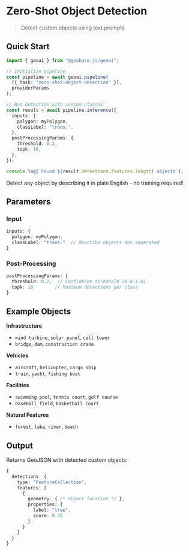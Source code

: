 
# Zero-Shot Object Detection

> Detect custom objects using text prompts

<VideoEmbed
  src="https://geobase-docs.s3.amazonaws.com/geobase-ai-assets/zero-shot-object-detection.mp4"
  title="Zero-Shot Object Detection Demo"
/>

## Quick Start

```typescript
import { geoai } from "@geobase.js/geoai";

// Initialize pipeline
const pipeline = await geoai.pipeline(
  [{ task: "zero-shot-object-detection" }],
  providerParams
);

// Run detection with custom classes
const result = await pipeline.inference({
  inputs: {
    polygon: myPolygon,
    classLabel: "trees.",
  },
  postProcessingParams: {
    threshold: 0.2,
    topk: 10,
  },
});

console.log(`Found ${result.detections.features.length} objects`);
```

<Callout type="info" emoji="🎯">
  Detect any object by describing it in plain English - no training required!
</Callout>

## Parameters

### Input

```typescript
inputs: {
  polygon: myPolygon,
  classLabel: "trees."  // Describe objects dot seperated
}
```

### Post-Processing

```typescript
postProcessingParams: {
  threshold: 0.2,  // Confidence threshold (0.0-1.0)
  topk: 10        // Maximum detections per class
}
```

## Example Objects

**Infrastructure**

- `wind turbine`, `solar panel`, `cell tower`
- `bridge`, `dam`, `construction crane`

**Vehicles**

- `aircraft`, `helicopter`, `cargo ship`
- `train`, `yacht`, `fishing boat`

**Facilities**

- `swimming pool`, `tennis court`, `golf course`
- `baseball field`, `basketball court`

**Natural Features**

- `forest`, `lake`, `river`, `beach`

## Output

Returns GeoJSON with detected custom objects:

```typescript
{
  detections: {
    type: "FeatureCollection",
    features: [
      {
        geometry: { /* object location */ },
        properties: {
          label: "tree",
          score: 0.76
        }
      }
    ]
  }
}
```

